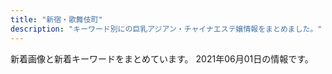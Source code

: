 ```yaml
---
title: "新宿・歌舞伎町"
description: "キーワード別にの巨乳アジアン・チャイナエステ嬢情報をまとめました。"
---
```


新着画像と新着キーワードをまとめています。
2021年06月01日の情報です。

<DmmAffiliateIns />
<KeywordTable
  shops={
    [
    {
        "keywords": {},
        "url": "http://www.yu-yu.work/",
        "station": "\u897f\u6b66\u65b0\u5bbf\u99c5\u5317\u53e3",
        "img_links": [
            "http://www.yu-yu.work/images/3.jpg",
            "http://www.yu-yu.work/staff/misaki.jpg",
            "http://www.yu-yu.work/staff/nana.jpg",
            "http://www.yu-yu.work/images/mobile.jpg",
            "http://www.yu-yu.work/images/ac2.jpg",
            "http://www.yu-yu.work/img/nana1.jpg",
            "http://www.yu-yu.work/images/sys4.jpg",
            "http://www.yu-yu.work/images/5.jpg",
            "http://www.yu-yu.work/images/6.jpg",
            "http://www.yu-yu.work/images/staff_t.jpg",
            "http://www.yu-yu.work/images/int2.png",
            "http://www.yu-yu.work/img/yuina1.jpg",
            "http://www.yu-yu.work/img/naomi1.jpg",
            "http://www.yu-yu.work/staff/yuina.jpg",
            "http://www.yu-yu.work/staff/haruka.jpg",
            "http://www.yu-yu.work/img/haruka1.jpg",
            "http://www.yu-yu.work/images/interior_t.jpg",
            "http://www.yu-yu.work/images/int1.png",
            "http://www.yu-yu.work/images/line.png",
            "http://www.yu-yu.work/images/b1.jpg",
            "http://www.yu-yu.work/images/1.jpg",
            "http://www.yu-yu.work/images/sys3.jpg",
            "http://www.yu-yu.work/img/misaki1.jpg",
            "http://www.yu-yu.work/images/news.jpg",
            "http://www.yu-yu.work/images/4.jpg",
            "http://www.yu-yu.work/images/ac1.jpg",
            "http://www.yu-yu.work/images/b2.jpg",
            "http://www.yu-yu.work/img/rin1.jpg",
            "http://www.yu-yu.work/staff/naomi.jpg",
            "http://www.yu-yu.work/images/info.jpg",
            "http://www.yu-yu.work/images/sys2.jpg",
            "http://www.yu-yu.work/images/2.jpg",
            "http://www.yu-yu.work/images/sys1.jpg",
            "http://www.yu-yu.work/images/head.jpg",
            "http://www.yu-yu.work/staff/rin.jpg"
        ],
        "name": "\u7652 \u3086\u3046"
    },
    {
        "station": "JR\u65b0\u5bbf\u99c5\u6771\u53e3",
        "img_links": [
            "https://shinjuku-mensesthe.com/staff/arisa-l1.jpg",
            "https://shinjuku-mensesthe.com/images/flower.png",
            "https://shinjuku-mensesthe.com/massage/2020/07/31/covit19.jpg",
            "https://shinjuku-mensesthe.com/images/main-sp.jpg",
            "https://shinjuku-mensesthe.com/button/blog.png",
            "https://shinjuku-mensesthe.com/menu/home.png",
            "https://shinjuku-mensesthe.com/images/clear.png",
            "https://shinjuku-mensesthe.com/menu/staff.png",
            "https://shinjuku-mensesthe.com/staff/hana-s1.jpg",
            "https://shinjuku-mensesthe.com/images/top1.jpg",
            "https://shinjuku-mensesthe.com/staff/arisa-s1.jpg",
            "https://shinjuku-mensesthe.com/massage/2021/03/27/blog.jpg",
            "https://shinjuku-mensesthe.com/staff/kana-l1.jpg",
            "https://shinjuku-mensesthe.com/staff/shiori-s1.jpg",
            "https://shinjuku-mensesthe.com/images/camp.png",
            "https://shinjuku-mensesthe.com/staff/yuki-l1.jpg",
            "https://shinjuku-mensesthe.com/staff/hana-l1.jpg",
            "https://shinjuku-mensesthe.com/images/main-top.jpg",
            "https://shinjuku-mensesthe.com/menu/blog.png",
            "https://shinjuku-mensesthe.com/images/top2.jpg",
            "https://shinjuku-mensesthe.com/link/mens-esthe.png",
            "https://shinjuku-mensesthe.com/icon/facebook.png",
            "https://shinjuku-mensesthe.com/staff/yuki-s1.jpg",
            "https://shinjuku-mensesthe.com/staff/hikaru-l1.jpg",
            "https://shinjuku-mensesthe.com/staff/seira-s1.jpg",
            "https://shinjuku-mensesthe.com/images/header3.png",
            "https://shinjuku-mensesthe.com/images/footer-l.png",
            "https://scdn.line-apps.com/n/line_add_friends/btn/ja.png",
            "https://shinjuku-mensesthe.com/images/footer-r.png",
            "https://shinjuku-mensesthe.com/room/room-l3.jpg",
            "https://shinjuku-mensesthe.com/button/staff.png",
            "https://shinjuku-mensesthe.com/images/top3.jpg",
            "https://shinjuku-mensesthe.com/icon/line.png",
            "https://shinjuku-mensesthe.com/images/main-small.jpg",
            "https://shinjuku-mensesthe.com/menu/info.png",
            "https://shinjuku-mensesthe.com/massage/2020/10/05/yuki-s1.jpg",
            "https://shinjuku-mensesthe.com/images/qrcode.png",
            "https://shinjuku-mensesthe.com/staff/seira-l1.jpg",
            "https://shinjuku-mensesthe.com/staff/kana-s1.jpg",
            "https://shinjuku-mensesthe.com/button/home.png",
            "https://shinjuku-mensesthe.com/massage/2020/09/14/hana-s1.jpg",
            "https://shinjuku-mensesthe.com/massage/2020/10/21/risa-s1.jpg",
            "https://shinjuku-mensesthe.com/room/room-l2.jpg",
            "https://shinjuku-mensesthe.com/icon/twitter.png",
            "https://shinjuku-mensesthe.com/room/room-l4.jpg",
            "https://shinjuku-mensesthe.com/staff/hikaru-s1.jpg",
            "https://shinjuku-mensesthe.com/massage/2020/08/16/riri-s1.jpg",
            "https://shinjuku-mensesthe.com/room/room-l1.jpg",
            "https://shinjuku-mensesthe.com/icon/yelp.png"
        ],
        "keywords": {},
        "name": "\u5915\u9727 \u3086\u3046\u304e\u308a",
        "url": "https://shinjuku-mensesthe.com/"
    },
    {
        "name": "\u7652\u3057\u306e\u5bbf",
        "img_links": [
            "http://aes-aroma.com/img/ttl_pickup.png",
            "http://aes-aroma.com/staff/nana/01.jpg",
            "http://aes-aroma.com/img/ttl_mobile.png",
            "http://aes-aroma.com/img/ttl_tnew.png",
            "http://aes-aroma.com/img/ttl_staff.png",
            "http://aes-aroma.com/staff/koko/01.jpg",
            "http://aes-aroma.com/i/files/homeimg.jpg",
            "http://aes-aroma.com/img/ttl_rec.png",
            "http://aes-aroma.com/staff/yoko/02.jpg",
            "http://aes-aroma.com/staff/yuri/01.jpg",
            "http://aes-aroma.com/staff/ai/01.jpg",
            "http://aes-aroma.com/staff/megumi/01.jpg",
            "http://aes-aroma.com/staff/miki/01.jpg",
            "http://aes-aroma.com/staff/mimi/01.jpg",
            "http://aes-aroma.com/staff/kaori/01.jpg",
            "http://aes-aroma.com/pic/head.png",
            "http://aes-aroma.com/staff/yoko/01.jpg"
        ],
        "url": "http://aes-aroma.com/",
        "station": "JR\u65b0\u5bbf\u99c5\u5357\u53e3",
        "keywords": {
            "C": 18
        }
    },
    {
        "station": "\u897f\u6b66\u65b0\u5bbf\u99c5\u5317\u53e3",
        "name": "\u4f73\u7e01 \uff5e\u304b\u3048\u3093\uff5e",
        "url": "http://ciretva.xyz/",
        "img_links": [
            "http://ciretva.xyz/picture/room4.jpg",
            "http://ciretva.xyz/picture/pick.jpg",
            "http://ciretva.xyz/picture/news.jpg",
            "http://ciretva.xyz/uploads/201021/1-201021155T9631.jpg",
            "http://ciretva.xyz/uploads/201021/1-201021155932238.jpg",
            "http://ciretva.xyz/uploads/201021/1-201021155T02L.jpg",
            "http://ciretva.xyz/picture/room3.jpg",
            "http://ciretva.xyz/uploads/210601/1-2106011H604649.jpg",
            "http://ciretva.xyz/picture/s_staff.png",
            "http://ciretva.xyz/picture/room1.jpg",
            "http://ciretva.xyz/picture/room2.jpg",
            "http://ciretva.xyz/picture/top.jpg",
            "http://ciretva.xyz/uploads/201021/1-201021155925315.jpg",
            "http://ciretva.xyz/picture/face_bj1.png",
            "http://ciretva.xyz/picture/face.jpg",
            "http://ciretva.xyz/uploads/210601/1-2106011H615V5.jpg"
        ],
        "keywords": {
            "86": 2,
            "D": 3
        }
    },
    {
        "img_links": [
            "http://sweety-est.tokyo/images/tit-sub3.jpg",
            "http://sweety-est.tokyo/images/slider-img002.jpg",
            "http://sweety-est.tokyo/images/m2.jpg",
            "http://sweety-est.tokyo/images/m3.jpg",
            "http://sweety-est.tokyo/images/slider-img001.jpg",
            "http://sweety-est.tokyo/images/kan1.jpg",
            "http://sweety-est.tokyo/images/tit-sub4.jpg",
            "http://sweety-est.tokyo/images/a6.jpg",
            "http://sweety-est.tokyo/images/cg02.jpg",
            "http://sweety-est.tokyo/images/cg05.jpg",
            "http://sweety-est.tokyo/images/a8.jpg",
            "http://sweety-est.tokyo/images/r4.jpg",
            "http://sweety-est.tokyo/images/slider-img003.jpg",
            "http://sweety-est.tokyo/images/tit-sub5.jpg",
            "http://sweety-est.tokyo/images/sys.jpg",
            "http://sweety-est.tokyo/images/m1.jpg",
            "http://sweety-est.tokyo/images/cg03.jpg",
            "http://sweety-est.tokyo/images/m4.jpg",
            "http://sweety-est.tokyo/images/tit-sub1.jpg",
            "http://sweety-est.tokyo/images/b-tel.png",
            "http://sweety-est.tokyo/images/a4.jpg",
            "http://sweety-est.tokyo/images/pp.jpg",
            "http://sweety-est.tokyo/images/a7.jpg",
            "http://sweety-est.tokyo/images/cg04.jpg",
            "http://sweety-est.tokyo/link/menlog.jpg",
            "http://sweety-est.tokyo/images/a2.jpg",
            "http://sweety-est.tokyo/images/r3.jpg",
            "http://sweety-est.tokyo/images/r2.jpg",
            "http://sweety-est.tokyo/images/tit-sub2.jpg",
            "http://sweety-est.tokyo/images/cg011.jpg",
            "http://sweety-est.tokyo/images/a3.jpg",
            "http://sweety-est.tokyo/images/b-online.png",
            "http://sweety-est.tokyo/images/r5.jpg",
            "http://sweety-est.tokyo/images/kan.jpg",
            "http://sweety-est.tokyo/images/cg01.jpg",
            "http://sweety-est.tokyo/images/qr.jpg",
            "http://sweety-est.tokyo/images/cg06.jpg",
            "http://sweety-est.tokyo/images/cg07.jpg",
            "http://sweety-est.tokyo/images/tit-sub6.jpg",
            "http://sweety-est.tokyo/images/a5.jpg",
            "http://sweety-est.tokyo/images/r1.jpg",
            "http://sweety-est.tokyo/images/r6.jpg",
            "http://sweety-est.tokyo/images/cg08.jpg",
            "http://sweety-est.tokyo/images/a1.jpg"
        ],
        "name": "sweet-\u30b9\u30a6\u30a3\u30fc\u30c8-",
        "url": "http://sweety-est.tokyo/",
        "keywords": {
            "86": 16,
            "D": 6,
            "E": 8
        },
        "station": "JR\u65b0\u5bbf\u99c5\u897f\u53e3"
    },
    {
        "keywords": {},
        "img_links": [
            "http://genkimorimori.este88.com/images/r02.jpg",
            "http://genkimorimori.este88.com/img/kaori1.jpg",
            "http://genkimorimori.este88.com/images/kaori1.jpg",
            "http://genkimorimori.este88.com/img/koyuki1.jpg",
            "http://genkimorimori.este88.com/images/r04.jpg",
            "http://genkimorimori.este88.com/img/mika1.jpg",
            "http://genkimorimori.este88.com/gals/sayuri1.jpg",
            "http://genkimorimori.este88.com/images/ph1.jpg",
            "http://genkimorimori.este88.com/images/momo1.jpg",
            "http://genkimorimori.este88.com/images/mika1.jpg",
            "http://genkimorimori.este88.com/gals/risa1.jpg",
            "http://genkimorimori.este88.com/gals/nnana1.jpg",
            "http://genkimorimori.este88.com/images/koyuki1.jpg",
            "http://genkimorimori.este88.com/images/kixyoko1.jpg",
            "http://genkimorimori.este88.com/gals/koko1.jpg",
            "http://genkimorimori.este88.com/img/momo1.jpg",
            "http://genkimorimori.este88.com/img/kixyoko1.jpg",
            "http://genkimorimori.este88.com/images/r01.jpg"
        ],
        "url": "http://genkimorimori.este88.com/",
        "station": "\u897f\u6b66\u65b0\u5bbf\u99c5\u5317\u53e3",
        "name": "\u5143\u6c17\u30e2\u30ea\u30e2\u30ea"
    },
    {
        "name": "\u30d4\u30e5\u30a2\u30ea\u30be\u30fc\u30c8II",
        "img_links": [],
        "keywords": {},
        "url": "http://pure-resort.tyo.cm/",
        "station": "JR\u65b0\u5bbf\u99c5\u6771\u53e3"
    },
    {
        "url": "http://crystal-est.net/",
        "station": "JR\u65b0\u5bbf\u99c5\u6771\u53e3",
        "name": "\u30af\u30ea\u30b9\u30bf\u30eb",
        "keywords": {
            "C": 2
        },
        "img_links": [
            "http://crystal-est.net/uploads/crystal/2018/07/wechatimg31.jpeg",
            "http://crystal-est.net/uploads/crystal/2017/03/subvisual_reserve.png",
            "http://crystal-est.net/uploads/crystal/2017/03/btn_top_01.png",
            "http://crystal-est.net/uploads/crystal/2017/03/subvisual_info.png",
            "http://crystal-est.net/uploads/crystal/images/icon_flower.png",
            "http://crystal-est.net/uploads/crystal/2018/05/mayu1.jpeg",
            "http://crystal-est.net/uploads/crystal/2017/03/subvisual_enquete1.png",
            "http://crystal-est.net/uploads/crystal/2020/11/tel.jpg",
            "http://crystal-est.net/uploads/crystal/2017/03/btn_top_02.png",
            "http://crystal-est.net/uploads/crystal/2018/08/wechatimg51.jpeg",
            "http://crystal-est.net/uploads/crystal/2018/07/wechatimg125.jpeg",
            "http://crystal-est.net/uploads/crystal/2020/12/img_6830.jpg",
            "http://ruby-es.com/uploads/rubyes/2017/02/img_info_04.png",
            "http://crystal-est.net/uploads/crystal/2017/03/subvisual_magazine1.png",
            "http://crystal-est.net/uploads/crystal/2017/03/btn_top_03.png",
            "http://crystal-est.net/uploads/crystal/2018/07/wechatimg26.jpeg",
            "http://crystal-est.net/uploads/crystal/images/xing.png",
            "http://crystal-est.net/uploads/crystal/2017/04/line2.png",
            "http://crystal-est.net/uploads/crystal/2017/03/bnr_side_credit1.png",
            "http://crystal-est.net/uploads/crystal/2017/03/subvisual_contact.png",
            "http://crystal-est.net/uploads/crystal/2017/02/wifi.jpg",
            "http://crystal-est.net/uploads/crystal/2017/03/subvisual_link.png",
            "http://ruby-es.com/uploads/rubyes/2017/02/img_info_03.png",
            "http://crystal-est.net/uploads/crystal/2017/03/ruby6.png",
            "http://crystal-est.net/uploads/crystal/2018/08/wechatimg49.jpeg",
            "http://crystal-est.net/uploads/crystal/images/subvisual_staff.png",
            "http://crystal-est.net/uploads/crystal/2017/03/bnr_side_032.png",
            "http://ruby-es.com/uploads/rubyes/2017/02/img_info_01.png",
            "http://crystal-est.net/uploads/crystal/2017/03/bnr_side_042.png",
            "http://crystal-est.net/uploads/crystal/2017/02/ameba.jpg",
            "http://crystal-est.net/uploads/crystal/images/no-photo.jpg",
            "http://ruby-es.com/uploads/rubyes/2017/02/img_info_05.png",
            "http://crystal-est.net/uploads/crystal/2018/07/wechatimg30.jpeg",
            "http://crystal-est.net/uploads/crystal/2017/04/web.png",
            "http://crystal-est.net/uploads/crystal/2017/03/bnr_side_052.png",
            "http://crystal-est.net/uploads/crystal/2017/04/bnr_side_01.png",
            "http://crystal-est.net/uploads/crystal/images/p01.png",
            "http://ruby-es.com/uploads/rubyes/2017/02/img_info_06.png",
            "http://ruby-es.com/uploads/rubyes/2017/02/img_info_02.png",
            "http://crystal-est.net/uploads/crystal/2017/03/subvisual_qa.png",
            "http://crystal-est.net/uploads/crystal/2017/03/treatment2.png",
            "http://crystal-est.net/uploads/crystal/2017/04/leftmovie.png",
            "http://crystal-est.net/uploads/crystal/2017/03/icon_flower.png",
            "http://crystal-est.net/uploads/crystal/2018/05/webwxgetmsgimg.jpeg",
            "http://crystal-est.net/uploads/crystal/2020/12/img_6902.jpg"
        ]
    },
    {
        "img_links": [
            "http://fairy-girl.work/img/eri1.jpg",
            "http://fairy-girl.work/staff/mari.jpg",
            "http://fairy-girl.work/images/bana0404_4.png",
            "http://fairy-girl.work/images/int1.jpg",
            "http://fairy-girl.work/images/1.jpg",
            "http://fairy-girl.work/images/news.jpg",
            "http://fairy-girl.work/img/hitomi1.jpg",
            "http://fairy-girl.work/images/ac2.jpg",
            "http://fairy-girl.work/img/kana1.jpg",
            "http://fairy-girl.work/staff/misa.jpg",
            "http://fairy-girl.work/images/staff_t.jpg",
            "http://fairy-girl.work/images/ac1.jpg",
            "http://fairy-girl.work/images/int2.jpg",
            "http://fairy-girl.work/images/5.jpg",
            "http://fairy-girl.work/staff/yuki.jpg",
            "http://fairy-girl.work/img/mari1.jpg",
            "http://fairy-girl.work/images/2.jpg",
            "http://fairy-girl.work/img/misa1.jpg",
            "http://fairy-girl.work/images/sys2.jpg",
            "http://fairy-girl.work/img/kiki2.jpg",
            "http://fairy-girl.work/images/8.jpg",
            "http://fairy-girl.work/images/mobile.jpg",
            "http://fairy-girl.work/staff/rina.jpg",
            "http://fairy-girl.work/images/12.jpg",
            "http://fairy-girl.work/img/yuyu1.jpg",
            "http://fairy-girl.work/images/3.jpg",
            "http://fairy-girl.work/img/rika1.jpg",
            "http://fairy-girl.work/img/eri2.jpg",
            "http://fairy-girl.work/staff/kiki.jpg",
            "http://fairy-girl.work/images/6.jpg",
            "http://fairy-girl.work/img/rina1.jpg",
            "http://fairy-girl.work/images/sys4.jpg",
            "http://fairy-girl.work/images/7.jpg",
            "http://fairy-girl.work/staff/eri.jpg",
            "http://fairy-girl.work/staff/kana.jpg",
            "http://fairy-girl.work/staff/yuyu.jpg",
            "http://fairy-girl.work/staff/rika.jpg",
            "http://fairy-girl.work/images/sys5.jpg",
            "http://fairy-girl.work/images/10.jpg",
            "http://fairy-girl.work/staff/rara.jpg",
            "http://fairy-girl.work/img/yuki1.jpg",
            "http://fairy-girl.work/images/9.jpg",
            "http://fairy-girl.work/images/tr.jpg",
            "http://fairy-girl.work/images/sys1.jpg",
            "http://fairy-girl.work/staff/hitomi.jpg",
            "http://fairy-girl.work/img/rara1.jpg",
            "http://fairy-girl.work/images/11.jpg",
            "http://fairy-girl.work/images/line.png",
            "http://fairy-girl.work/images/interior_t.jpg",
            "http://fairy-girl.work/images/sys3.jpg",
            "http://fairy-girl.work/img/kiki1.jpg"
        ],
        "url": "http://fairy-girl.work/",
        "name": "Fairy Girl",
        "station": "JR\u65b0\u5bbf\u99c5\u897f\u53e3",
        "keywords": {}
    },
    {
        "img_links": [
            "http://in-esthe.com/relair/img/english-t5.png",
            "http://in-esthe.com/relair/img/p-9.jpg",
            "http://in-esthe.com/relair/img/english-t2.png",
            "http://in-esthe.com/relair/img/kanban4.jpg",
            "http://in-esthe.com/relair/img/p-3.jpg",
            "http://in-esthe.com/relair/img/tel.png",
            "http://in-esthe.com/relair/img/english-t6.png",
            "http://in-esthe.com/relair/img/p-8.jpg",
            "http://in-esthe.com/relair/img/s-1.jpg",
            "http://in-esthe.com/relair/img/twitter.png",
            "http://in-esthe.com/relair/img/p-1-1.jpg",
            "http://in-esthe.com/relair/img/newstback.png",
            "http://in-esthe.com/relair/img/fla2.png",
            "http://in-esthe.com/relair/img/p-0.jpg",
            "http://in-esthe.com/relair/img/p-3-1.jpg",
            "http://in-esthe.com/relair/img/p-1.jpg",
            "http://in-esthe.com/relair/img/botton.png",
            "http://in-esthe.com/relair/img/t-2.png",
            "http://in-esthe.com/relair/img/head.png",
            "http://in-esthe.com/relair/img/fla1.png",
            "http://in-esthe.com/relair/img/p-2.jpg",
            "http://in-esthe.com/relair/img/p-7.jpg",
            "http://in-esthe.com/relair/img/english-t4.png",
            "http://in-esthe.com/relair/img/card-english.png",
            "http://in-esthe.com/relair/img/english-t1.png",
            "http://in-esthe.com/relair/img/english-t3.png",
            "http://in-esthe.com/relair/img/re.png",
            "http://in-esthe.com/relair/img/t-3.png",
            "http://in-esthe.com/relair/img/fla.png",
            "http://in-esthe.com/relair/img/t-1.png"
        ],
        "name": "RELAIR \uff5e\u30ea\u30ec\u30a2\uff5e",
        "station": "\u65b0\u5bbf\u897f\u53e3\u99c5D5\u51fa\u53e3",
        "url": "http://in-esthe.com/relair/",
        "keywords": {
            "C": 8
        }
    },
    {
        "img_links": [
            "https://mens-esthe.xyz/staff/yuuka-l2.jpg",
            "https://mens-esthe.xyz/staff/yuuka-l1.jpg",
            "https://mens-esthe.xyz/staff/kana-l1.jpg",
            "https://mens-esthe.xyz/staff/eri-s2.jpg",
            "https://mens-esthe.xyz/staff/yuuka-s2.jpg",
            "https://mens-esthe.xyz/images/qrcode.png",
            "https://inage-mensesthe.com/icon/line.png",
            "https://mens-esthe.xyz/room/room-l8.jpg",
            "https://inage-mensesthe.com/icon/yelp.png",
            "https://mens-esthe.xyz/staff/kana-l2.jpg",
            "https://mens-esthe.xyz/images/esthe1.jpg",
            "https://mens-esthe.xyz/icon/line.png",
            "https://mens-esthe.xyz/room/room-l2.jpg",
            "https://mens-esthe.xyz/staff/yuuka-s1.jpg",
            "https://mens-esthe.xyz/staff/moe-l1.jpg",
            "https://mens-esthe.xyz/room/room-l1.jpg",
            "https://mens-esthe.xyz/images/main-sp.jpg",
            "https://mens-esthe.xyz/icon/facebook.png",
            "https://mens-esthe.xyz/footer/footer-staff.png",
            "https://mens-esthe.xyz/staff/kana-s1.jpg",
            "https://mens-esthe.xyz/footer/footer-line.png",
            "https://mens-esthe.xyz/room/room-l5.jpg",
            "https://mens-esthe.xyz/images/esthe3.jpg",
            "https://mens-esthe.xyz/staff/moe-s1.jpg",
            "https://mens-esthe.xyz/images/header3.png",
            "https://mens-esthe.xyz/room/room-l3.jpg",
            "https://inage-mensesthe.com/icon/facebook.png",
            "https://mens-esthe.xyz/images/esthe4.jpg",
            "https://mens-esthe.xyz/icon/twitter.png",
            "https://mens-esthe.xyz/room/room-l6.jpg",
            "https://mens-esthe.xyz/staff/eri-l2.jpg",
            "https://inage-mensesthe.com/link/relaku_salon.jpg",
            "https://mens-esthe.xyz/images/main1.jpg",
            "https://mens-esthe.xyz/footer/footer-tel.png",
            "https://mens-esthe.xyz/staff/eri-s1.jpg",
            "https://mens-esthe.xyz/room/room-l7.jpg",
            "https://mens-esthe.xyz/images/clear.png",
            "https://mens-esthe.xyz/icon/yelp.png",
            "https://mens-esthe.xyz/room/room-l4.jpg",
            "https://mens-esthe.xyz/images/esthe2.jpg",
            "https://mens-esthe.xyz/staff/kana-s2.jpg",
            "https://inage-mensesthe.com/icon/twitter.png",
            "https://mens-esthe.xyz/staff/eri-l1.jpg"
        ],
        "keywords": {
            "F": 5,
            "D": 10,
            "84": 5,
            "95": 5,
            "86": 10
        },
        "station": "JR\u65b0\u5bbf\u99c5\u6771\u5357\u53e3",
        "url": "https://mens-esthe.xyz/",
        "name": "\u30b8\u30e5\u30ea\u30a2\u30f3"
    },
    {
        "keywords": {
            "D": 28,
            "86": 14,
            "E": 14,
            "85": 14,
            "87": 14
        },
        "station": "JR\u65b0\u5bbf\u99c5\u897f\u53e3",
        "img_links": [
            "http://yurali.oks.bz/photos/sites/48/2020/09/2020090809341126.jpg",
            "http://yurali.oks.bz/images/acc1.jpg",
            "http://yurali.oks.bz/images/s2.jpg",
            "http://yurali.oks.bz/images/acc3.jpg",
            "http://yurali.oks.bz/photos/sites/48/2020/09/2020090809341490.jpg",
            "http://yurali.oks.bz/images/s3.jpg",
            "http://yurali.oks.bz/images/room2.jpg",
            "http://yurali.oks.bz/images/mobile.jpg",
            "http://yurali.oks.bz/images/content.jpg",
            "http://yurali.oks.bz/images/s4.jpg",
            "http://yurali.oks.bz/photos/sites/48/2021/03/2021033110254811.jpg",
            "http://yurali.oks.bz/images/room3.jpg",
            "http://yurali.oks.bz/images/top.jpg",
            "http://yurali.oks.bz/images/acc4.jpg",
            "http://yurali.oks.bz/images/s_new.png",
            "http://yurali.oks.bz/photos/sites/48/2020/09/2020090809340917.jpg",
            "http://yurali.oks.bz/images/line.jpg",
            "http://yurali.oks.bz/photos/sites/48/2020/06/2020063002493351.jpg",
            "http://yurali.oks.bz/images/room4.jpg",
            "http://yurali.oks.bz/images/right.jpg",
            "http://yurali.oks.bz/images/kanban.jpg",
            "http://yurali.oks.bz/images/room1.jpg",
            "http://yurali.oks.bz/images/acc2.jpg",
            "http://yurali.oks.bz/images/s1.jpg",
            "http://yurali.oks.bz/photos/sites/48/2021/03/2021033110254887.jpg"
        ],
        "url": "http://yurali.oks.bz/",
        "name": "\u6c17\u697d"
    },
    {
        "keywords": {
            "E": 8,
            "86": 4,
            "87": 8,
            "85": 4,
            "C": 8
        },
        "url": "http://sakura-relax.net/",
        "station": "\u65b0\u5bbf\u4e09\u4e01\u76ee\u99c5E1\u51fa\u53e3",
        "img_links": [
            "http://sakura-relax.net/images/kan.jpg",
            "http://sakura-relax.net/images/cg04.jpg",
            "http://sakura-relax.net/images/cg07.jpg",
            "http://sakura-relax.net/images/tel.png",
            "http://sakura-relax.net/images/cg06.jpg",
            "http://sakura-relax.net/images/qrc.png",
            "http://sakura-relax.net/images/top-img01.png",
            "http://sakura-relax.net/link/menlog.jpg",
            "http://sakura-relax.net/images/top-img02.png",
            "http://sakura-relax.net/images/cg03.jpg"
        ],
        "name": "\u697d\u697d-\u30e9\u30af\u30e9\u30af-"
    },
    {
        "img_links": [
            "http://hi-msg.com/koyuki/img/head.png",
            "http://hi-msg.com/koyuki/img/p-9.jpg",
            "http://hi-msg.com/koyuki/img/p-6-1.jpg",
            "http://hi-msg.com/koyuki/img/p-11.jpg",
            "http://hi-msg.com/koyuki/img/english-t2.png",
            "http://hi-msg.com/koyuki/img/p-7-1.jpg",
            "http://hi-msg.com/koyuki/img/english-t5.png",
            "http://hi-msg.com/koyuki/img/newstback.png",
            "http://hi-msg.com/koyuki/img/tel.png",
            "http://hi-msg.com/koyuki/img/p-0.jpg",
            "http://hi-msg.com/koyuki/img/p-3-1.jpg",
            "http://hi-msg.com/koyuki/img/t-3.png",
            "http://hi-msg.com/koyuki/img/p-8-1.jpg",
            "http://hi-msg.com/koyuki/img/p-8.jpg",
            "http://hi-msg.com/koyuki/img/re.png",
            "http://hi-msg.com/koyuki/img/p-2.jpg",
            "http://hi-msg.com/koyuki/img/p-6.jpg",
            "http://hi-msg.com/koyuki/img/p-1.jpg",
            "http://hi-msg.com/koyuki/img/botton.png",
            "http://hi-msg.com/koyuki/img/t-2.png",
            "http://hi-msg.com/koyuki/img/tit.png",
            "http://hi-msg.com/koyuki/img/english-t4.png",
            "http://hi-msg.com/koyuki/img/english-t6.png",
            "http://hi-msg.com/koyuki/img/p-5.jpg",
            "http://hi-msg.com/koyuki/img/p-4.jpg",
            "http://hi-msg.com/koyuki/img/card-english.png",
            "http://hi-msg.com/koyuki/img/kanban4s.jpg",
            "http://hi-msg.com/koyuki/img/card.png",
            "http://hi-msg.com/koyuki/img/english-t3.png",
            "http://hi-msg.com/koyuki/img/t-1.png",
            "http://hi-msg.com/koyuki/img/p-2-1.jpg",
            "http://hi-msg.com/koyuki/img/p-10.jpg",
            "http://hi-msg.com/koyuki/img/english-t1.png",
            "http://hi-msg.com/koyuki/img/p-3.jpg",
            "http://hi-msg.com/koyuki/img/p-4-1.jpg",
            "http://hi-msg.com/koyuki/img/p-7.jpg",
            "http://hi-msg.com/koyuki/img/kanban4.jpg"
        ],
        "station": "JR\u65b0\u5bbf\u99c5\u6771\u53e3",
        "name": "KOYUKI",
        "keywords": {
            "C": 8
        },
        "url": "http://hi-msg.com/koyuki/"
    },
    {
        "name": "\u5fa1\u82d1 -\u304e\u3087\u3048\u3093-",
        "url": "http://www.night.ne.jp/tokyo/gyoen/",
        "station": "\u65b0\u5bbf\u5fa1\u82d1\u524d\u99c53\u756a\u51fa\u53e3",
        "img_links": [
            "http://www.night.ne.jp/nightnet/img/6.jpg",
            "http://www.night.ne.jp/nightnet/img/10.jpg",
            "http://www.night.ne.jp/nightnet/img/5.jpg",
            "http://www.night.ne.jp/nightnet/img/9.jpg",
            "http://www.night.ne.jp/nightnet/img/3.jpg",
            "http://www.night.ne.jp/nightnet/img/11.jpg",
            "http://www.night.ne.jp/nightnet/img/8.jpg",
            "http://www.night.ne.jp/tokyo/gyoen/img/index_top.jpg",
            "http://www.night.ne.jp/nightnet/img/14.jpg",
            "http://www.night.ne.jp/nightnet/img/7.jpg",
            "http://www.night.ne.jp/tokyo/gyoen/img/skill_2.jpg",
            "http://www.night.ne.jp/nightnet/img/1.jpg",
            "http://www.night.ne.jp/nightnet/img/15.jpg",
            "http://www.night.ne.jp/tokyo/gyoen/img/index_skill.jpg",
            "http://www.night.ne.jp/_format/W/img/whats_news.jpg",
            "http://www.night.ne.jp/_format/W/img/whats_skill.jpg",
            "http://www.night.ne.jp/nightnet/img/13.jpg",
            "http://www.night.ne.jp/nightnet/img/17.jpg",
            "http://www.night.ne.jp/tokyo/gyoen/img/view_2.jpg",
            "http://www.night.ne.jp/tokyo/gyoen/img/skill_3.jpg",
            "http://www.night.ne.jp/tokyo/gyoen/img/view_3.jpg",
            "http://www.night.ne.jp/tokyo/gyoen/img/index_view.jpg",
            "http://www.night.ne.jp/_format/W/img/whats_view.jpg",
            "http://www.night.ne.jp/tokyo/gyoen/img/view_4.jpg",
            "http://www.night.ne.jp/tokyo/gyoen/img/view_1.jpg",
            "http://www.night.ne.jp/_format/W/img/index_enter_1.jpg",
            "http://www.night.ne.jp/nightnet/img/16.jpg",
            "http://www.night.ne.jp/tokyo/gyoen/img/qr_code.jpg",
            "http://www.night.ne.jp/tokyo/gyoen/img/index.jpg",
            "http://www.night.ne.jp/tokyo/gyoen/img/skill_1.jpg",
            "http://www.night.ne.jp/nightnet/img/4.jpg",
            "http://www.night.ne.jp/nightnet/img/2.jpg",
            "http://www.night.ne.jp/nightnet/img/12a.jpg"
        ],
        "keywords": {}
    },
    {
        "url": "http://clear-es.net/",
        "station": "\u897f\u6b66\u65b0\u5bbf\u99c5\u5317\u53e3",
        "name": "CLEAR-\u30af\u30ea\u30a2-",
        "keywords": {
            "90": 1,
            "89": 1,
            "F": 1,
            "C": 2,
            "87": 2,
            "88": 4,
            "D": 8,
            "86": 3
        },
        "img_links": [
            "http://clear-es.net/yamituki-n/uploads/images/mmexport1576417470781.jpg",
            "http://clear-es.net/images/index_25.jpg",
            "http://clear-es.net/images/index_18.jpg",
            "http://clear-es.net/images/index_20.jpg",
            "http://clear-es.net/images/index_21.jpg",
            "http://clear-es.net/images/index_01.jpg",
            "http://clear-es.net/images/index_28.jpg",
            "http://clear-es.net/yamituki-n/uploads/images/satomi21.jpg",
            "http://clear-es.net/uploads/cec0ed392fe00d8e3ff867c0625809e6.jpg",
            "http://clear-es.net/images/index_14.jpg",
            "http://clear-es.net/uploads/a62d7f24a5b9a4fd5aeef678eb24ef4b.jpg",
            "http://clear-es.net/images/index_10.jpg",
            "http://clear-es.net/images/index_12.jpg",
            "http://clear-es.net/uploads/2aa97908694153fb149943f0b8445352.jpg",
            "http://clear-es.net/images/index_13.jpg",
            "http://clear-es.net/images/index_23.jpg",
            "http://clear-es.net/uploads/97eb17743f96fd7f0551aab0bedd5e6f.jpg",
            "http://clear-es.net/images/girls_11.jpg",
            "http://clear-es.net/images/index_19.jpg",
            "http://clear-es.net/images/index_07.jpg",
            "http://clear-es.net/images/gallery_11.jpg",
            "http://clear-es.net/uploads/f73e8f67358edf8e94cf35d345a7af08.jpg",
            "http://clear-es.net/images/index_24.jpg",
            "http://clear-es.net/yamituki-n/uploads/images/mika03s.jpg",
            "http://clear-es.net/images/index_17.jpg",
            "http://clear-es.net/images/index_03.jpg",
            "http://clear-es.net/my_work/images/pic1.png",
            "http://clear-es.net/images/index_28_01.jpg",
            "http://clear-es.net/yamituki-n/uploads/images/satomi2.jpg",
            "http://clear-es.net/uploads/10299154955d10c3b815a5638a35a934.jpg",
            "http://clear-es.net/images/index_04.jpg",
            "http://clear-es.net/images/index_27.jpg",
            "http://clear-es.net/yamituki-n/uploads/images/rena01.jpg",
            "http://clear-es.net/images/index_08.jpg",
            "http://clear-es.net/uploads/0141717ce8be90c90f41c0c8eb5c92fe.jpg",
            "http://clear-es.net/uploads/22c8968348a9acc2dfc9ab0aecb09c27.jpg",
            "http://clear-es.net/yamituki-n/uploads/images/emi3.jpg",
            "http://clear-es.net/uploads/09bdd5637edec4bfa3d47a7e9874640b.jpg",
            "http://clear-es.net/uploads/c8a6186524d872100cc89c100d1f3728.jpg",
            "http://clear-es.net/images/index_02.jpg",
            "http://clear-es.net/uploads/f426bd85a8f6a9eac87e55b2d44c4bd5.jpg",
            "http://clear-es.net/yamituki-n/uploads/images/rika55ss.jpg",
            "http://clear-es.net/yamituki-n/uploads/images/rena02.jpg",
            "http://clear-es.net/images/index_15.jpg",
            "http://clear-es.net/yamituki-n/uploads/images/yui01.jpg",
            "http://clear-es.net/images/index_26.jpg",
            "http://clear-es.net/images/index_05.jpg",
            "http://clear-es.net/images/girls_13.jpg",
            "http://clear-es.net/images/index_09.jpg",
            "http://clear-es.net/uploads/c1f6d0346f5cb109ac62c21a58c7deff.jpg",
            "http://clear-es.net/yamituki-n/uploads/images/juri01s.jpg",
            "http://clear-es.net/images/index_11.jpg",
            "http://clear-es.net/images/service_11.jpg",
            "http://clear-es.net/images/index_06.jpg",
            "http://clear-es.net/images/girls_03.jpg",
            "http://clear-es.net/images/koko_1.jpg"
        ]
    },
    {
        "name": "\u7fbd\u8863\uff5e\u306f\u3054\u308d\u3082\uff5e",
        "keywords": {},
        "url": "https://www.hagoromo.tokyo/",
        "img_links": [
            "https://static.wixstatic.com/media/1f1430_d824a82ebc40424facf31978d80b293b~mv2.png",
            "https://static.wixstatic.com/media/1f1430_b6622178bf9c45a68912520b4b2de175~mv2.png",
            "https://static.wixstatic.com/media/1f1430_7ff5719c25b243d18c7fb6db890677f9~mv2.jpg",
            "https://static.wixstatic.com/media/1f1430_c12fa837f18643e8a167f283f823ecd9~mv2.jpg",
            "https://static.wixstatic.com/media/1f1430_f16ba939f42f47d688a43ba736f9d100~mv2.jpg",
            "https://static.wixstatic.com/media/1f1430_890ca68d29e04e7a8c96e4198a653ed3~mv2.jpg",
            "https://static.wixstatic.com/media/1f1430_d0a7ae614e0b423886aa6d1beca9a87a~mv2.jpg",
            "https://static.wixstatic.com/media/1f1430_27c850c6656448c68b705e2a69f8d3e0~mv2.png",
            "https://static.wixstatic.com/media/1f1430_5b6db55133674387b978465361d1f5af~mv2.jpg",
            "https://static.wixstatic.com/media/1f1430_c48456140f404f1eb9a47dfd01d1d032~mv2.jpg",
            "https://static.wixstatic.com/media/1f1430_8e7ae52f03b14e31be6ff7b1038f2896~mv2.jpg",
            "https://static.wixstatic.com/media/1f1430_e5113a1a86b8410db0438745823a2d2c~mv2.png",
            "https://static.wixstatic.com/media/1f1430_704c1cfac22b4288a4aaa588c496ab40~mv2.jpg",
            "https://static.wixstatic.com/media/1f1430_184f66b9eb914c26b47be78d54152284~mv2.jpg",
            "https://static.wixstatic.com/media/1f1430_e11d2a49cf1a4130a10a3e09053a46fc~mv2.png",
            "https://static.wixstatic.com/media/1f1430_c572ee153c0c46e096e6301fe82e2f11~mv2.jpg",
            "https://static.wixstatic.com/media/1f1430_2511e8409a39492bab1eeffd58a5eb1f~mv2.jpg",
            "https://static.wixstatic.com/media/1f1430_4b2c5243bdbe40858057386a16dce231~mv2.png",
            "https://static.wixstatic.com/media/1f1430_04f93cdec45f4c4e8d0fa69dc26b3e38~mv2.jpg",
            "https://static.wixstatic.com/media/1f1430_d26df1a13af049c9a7afeac5e58c5323~mv2.jpg",
            "https://static.wixstatic.com/media/1f1430_f4c9cbbcc36c44f1a8be8eb3138b0b46~mv2.jpg",
            "https://static.wixstatic.com/media/1f1430_0ea86bd4429f44fa96f0a1277a1c2d6e~mv2.jpg",
            "https://static.wixstatic.com/media/1f1430_4ef445c14af547ffb085a4c73252e22c~mv2.jpg"
        ],
        "station": "JR\u65b0\u5bbf\u99c5\u6771\u53e3\u30fb\u6b4c\u821e\u4f0e\u753a"
    },
    {
        "keywords": {},
        "name": "\u30ea\u30e9\u30af\u30b7\u30a2\u30fc",
        "url": "http://relaxia.work/",
        "station": "JR\u65b0\u5bbf\u99c5\u6771\u53e3",
        "img_links": [
            "http://relaxia.work/images/link_nav05.jpg",
            "http://relaxia.work/images/link_nav02.jpg",
            "http://relaxia.work/images/link_nav01.jpg",
            "http://relaxia.work/images/side_link.jpg",
            "http://relaxia.work/images/info1.jpg",
            "http://relaxia.work/images/top.png",
            "http://relaxia.work/images/side_mobile.jpg",
            "http://relaxia.work/img/haru1.jpg",
            "http://relaxia.work/images/info3.jpg",
            "http://relaxia.work/images/link_nav03.jpg",
            "http://relaxia.work/images/link_nav06.jpg",
            "http://relaxia.work/images/note.jpg",
            "http://relaxia.work/images/sp_top.jpg",
            "http://relaxia.work/img/sizuka1.jpg",
            "http://relaxia.work/images/info2.jpg",
            "http://relaxia.work/img/yuki1.jpg",
            "http://relaxia.work/images/ico01.png",
            "http://relaxia.work/images/side_tel.jpg",
            "http://relaxia.work/images/top_slider01.jpg",
            "http://relaxia.work/images/link_nav04.jpg"
        ]
    },
    {
        "name": "\u7652\u83ef \u3086\u3046\u304b",
        "img_links": [
            "http://www.yuuka.info/images/1.jpg",
            "http://www.yuuka.info/images/sys.jpg",
            "http://www.yuuka.info/images/4.jpg",
            "http://www.yuuka.info/images/news.jpg",
            "http://www.yuuka.info/img/rina1.jpg",
            "http://www.yuuka.info/images/rec2.jpg",
            "http://www.yuuka.info/images/up.png",
            "http://www.yuuka.info/img/momo1.jpg",
            "http://www.yuuka.info/img/miyu1.jpg",
            "http://www.yuuka.info/images/rec1.jpg",
            "http://www.yuuka.info/images/mobile.jpg",
            "http://www.yuuka.info/img/sayaka1.jpg",
            "http://www.yuuka.info/images/3.jpg",
            "http://www.yuuka.info/images/tel.jpg",
            "http://www.yuuka.info/images/staff_t.jpg",
            "http://www.yuuka.info/images/int2.jpg",
            "http://www.yuuka.info/images/int1.jpg",
            "http://www.yuuka.info/images/2.jpg",
            "http://www.yuuka.info/images/head.jpg",
            "http://www.yuuka.info/images/interior_t.jpg",
            "http://www.yuuka.info/images/ta.jpg"
        ],
        "keywords": {},
        "url": "http://www.yuuka.info/",
        "station": "JR\u65b0\u5bbf\u99c5\u6771\u53e3"
    },
    {
        "name": "\u65b0\u5bbf\u6975\u4e0a\u30e1\u30f3\u30ba\u30a8\u30b9\u30c6",
        "station": "JR\u65b0\u5bbf\u99c5",
        "keywords": {},
        "img_links": [],
        "url": "https://gokujo.iest.info/"
    }
]
}
/>
<DmmAffiliateScript />

